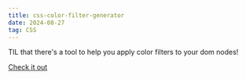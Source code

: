 ```yaml
---
title: css-color-filter-generator
date: 2024-08-27
tag: CSS
---
```


TIL that there's a tool to help you apply color filters to your dom nodes!

[Check it out](https://angel-rs.github.io/css-color-filter-generator/)
